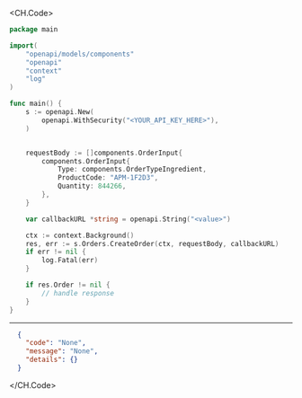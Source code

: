 
<CH.Code>
```go CreateOrder.go
package main

import(
	"openapi/models/components"
	"openapi"
	"context"
	"log"
)

func main() {
    s := openapi.New(
        openapi.WithSecurity("<YOUR_API_KEY_HERE>"),
    )


    requestBody := []components.OrderInput{
        components.OrderInput{
            Type: components.OrderTypeIngredient,
            ProductCode: "APM-1F2D3",
            Quantity: 844266,
        },
    }

    var callbackURL *string = openapi.String("<value>")

    ctx := context.Background()
    res, err := s.Orders.CreateOrder(ctx, requestBody, callbackURL)
    if err != nil {
        log.Fatal(err)
    }

    if res.Order != nil {
        // handle response
    }
}
```
---

```json Example Response
  {
    "code": "None",
    "message": "None",
    "details": {}
  }
```
</CH.Code>
